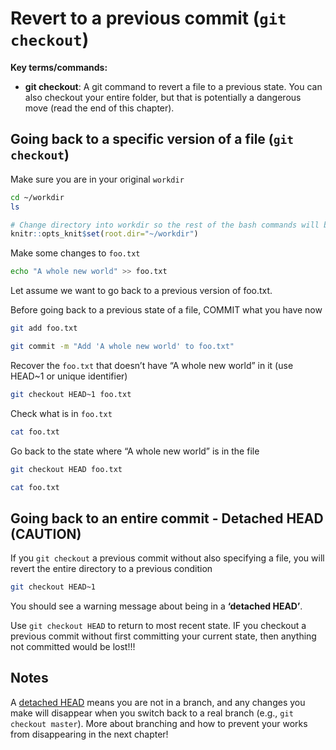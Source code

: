 # Revert to a previous commit (`git checkout`)

**Key terms/commands:**

* **git checkout**: A git command to revert a file to a previous state. You can also checkout your entire folder, but that is potentially a dangerous move (read the end of this chapter).

## Going back to a specific version of a file (`git checkout`)

Make sure you are in your original `workdir`
```bash
cd ~/workdir
ls
```

```r
# Change directory into workdir so the rest of the bash commands will be run in it
knitr::opts_knit$set(root.dir="~/workdir")
```

Make some changes to `foo.txt`

```bash
echo "A whole new world" >> foo.txt
```


Let assume we want to go back to a previous version of foo.txt.

Before going back to a previous state of a file, COMMIT what you have now

```bash
git add foo.txt

git commit -m "Add 'A whole new world' to foo.txt"
```

Recover the `foo.txt` that doesn't have "A whole new world" in it (use HEAD~1 or unique identifier)

```bash
git checkout HEAD~1 foo.txt
```

Check what is in `foo.txt`

```bash
cat foo.txt
```

Go back to the state where "A whole new world" is in the file

```bash
git checkout HEAD foo.txt

cat foo.txt
```

## Going back to an entire commit - Detached HEAD (CAUTION)

If you `git checkout` a previous commit without also specifying a file, you will revert the entire directory to a previous condition

```bash
git checkout HEAD~1 
```

You should see a warning message about being in a **'detached HEAD'**.

Use `git checkout HEAD` to return to most recent state. IF you checkout a previous commit without first committing your current state, then anything not committed would be lost!!!


## Notes {-}
A [detached HEAD](https://www.git-tower.com/learn/git/faq/detached-head-when-checkout-commit) means you are not in a branch, and any changes you make will disappear when you switch back to a real branch (e.g., `git checkout master`). More about branching and how to prevent your works from disappearing in the next chapter!

